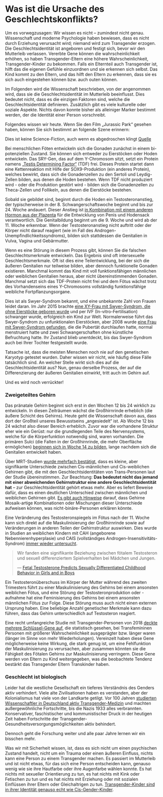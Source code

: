 
<Meta
  title="Was ist die Ursache des Geschlechtskonflikts?"
  linkTitle="Die Ursache des Geschlechtskonflikts"
  description="Chromosomen sind nur ein Ablenkungsmanöver, es sind die Hormone, die Sie im Auge behalten müssen"
/>

<Disclaimer />


# Was ist die Ursache des Geschlechtskonflikts?

Um es vorwegzusagen: Wir wissen es nicht – zumindest nicht genau. Wissenschaft und moderne Psychologie haben bewiesen, dass es nicht durch Erziehung verursacht wird; niemand wird zum Transgender erzogen. Die Geschlechtsidentität ist angeboren und festigt sich, bevor wir den Mutterleib verlassen. Vererbte Gene können die wahrscheinlichkeit erhöhen, so haben Transgender-Eltern eine höhere Wahrscheinlichkeit, Transgender-Kinder zu bekommen. Falls ein Elternteil auch Transgender ist, hilft das die eigenen Gefühle einzuordnen und sie erkennen sich selbst. Das Kind kommt zu den Eltern, und das hilft den Eltern zu erkennen, dass sie es sich auch eingestehen können bzw. auch outen können.

Im Folgenden wird die Wissenschaft beschrieben, von der angenommen wird, dass sie die Geschlechtsidentität im Mutterleib beeinflusst. Dies bedeutet nicht, dass es die einzigen Faktoren sind, welche die Geschlechtsidentität definieren. Zusätzlich gibt es viele kulturelle oder soziale Aspekte. Nichts davon konnte bisher als alleiniger Marker bestimmt werden, der die Identität einer Person vorschreibt.

Folgendes wissen wir heute. Wenn Sie den Film „Jurassic Park“ gesehen haben, können Sie sich bestimmt an folgende Szene erinnern:

<Card>
  <Card.Media
    as={Image}
    src="/en/images/jurassicpark.jpg"
    alt="Alle Embryos reifen weiblich heran. Alles was sie benötigen ist ein extra Hormon zur rechten Zeit, um die Entwicklung Richtung männlich zu lenken."
  />
  <Card.Content>
    Dies ist keine Science-Fiction, auch wenn es abgedroschen klingt
  </Card.Content>
</Card>


<Gutter>
  <Card>
    <Card.Media
      as={Image}
      src="/en/images/fetalgenitals.jpg"
      alt="Fetal development of internal sexual anatomy"
    />
    <Card.Content>
      <a href="https://schoolbag.info/biology/concepts/188.html">Quelle</a>
    </Card.Content>
  </Card>
</Gutter>

Bei menschlichen Föten entwickeln sich die Gonaden zunächst in einem bi-potenziellen Zustand. Sie können sich entweder zu Eierstöcken oder Hoden entwickeln. Das SRY-Gen, das auf dem Y-Chromosom sitzt, setzt ein Protein namens [„Testis Determining Factor“](https://de.wikipedia.org/wiki/Sex_determining_region_of_Y) (TDF) frei. Dieses Protein startet dann eine Kettenreaktion mit Hilfe der SOX9-Produktion (ein anderes Protein), welches bewirkt, dass sich die Gonadenzellen zu den Sertoli und Leydig-Zellen bilden, aus denen die Hoden bestehen. Wenn TDF nicht produziert wird - oder die Produktion gestört wird - bilden sich die Gonadenzellen zu Theca-Zellen und Follikeln, aus denen die Eierstöcke bestehen.

Sobald sie gebildet sind, beginnt durch die Hoden ein Testosteronanstieg, der typischerweise in der 8. Schwangerschaftswoche beginnt und bis zur 24. Woche andauert. Dieser Anstieg ist [in Kombination mit einem anderen Hormon aus der Plazenta](https://www.sciencedaily.com/releases/2019/02/190214153053.htm) für die Entwicklung von Penis und Hodensack verantwortlich. Die Genitalbildung beginnt um die 9. Woche und wird ab der 11. Woche erkennbar. Wenn der Testosteronanstieg nicht auftritt oder der Körper nicht darauf reagiert (wie im Fall des Androgen-Unempfindlichkeitssyndroms), bilden sich stattdessen die Genitalien in Vulva, Vagina und Gebärmutter.

Wenn es eine Störung in diesem Prozess gibt, können Sie die falschen Geschlechtsmerkmale entwickeln. Das Ergebnis sind oft intersexuelle Geschlechtsmerkmale. Oft ist dies eine Teilentwicklung, bei der sich die äußeren Genitalien nur teilweise bilden, aber dennoch funktionelle Gonaden existieren. Manchmal kommt das Kind mit voll funktionsfähigen männlichen oder weiblichen Genitalien heraus, aber nicht übereinstimmenden Gonaden. Manchmal setzt sich das TDF-Protein nicht frei und dem Fötus wächst trotz des Vorhandenseins eines Y-Chromosoms vollständig funktionsfähige weibliche Fortpflanzungsorgane.

Dies ist als Swyer-Syndrom bekannt, und eine unbekannte Zahl von Frauen leidet daran. Im Jahr 2015 brachte [eine XY-Frau mit Swyer-Syndrom, die ohne Eierstöcke geboren wurde](https://www.independent.co.uk/news/science/mostly-male-woman-gives-birth-to-twins-in-medical-miracle-10033528.html) und per IVF (In-vitro-Fertilisation) schwanger wurde, erfolgreich ein Kind zur Welt. Normalerweise führt das Swyer-Syndrom zu unfunktionalen Eierstöcken, aber 2008 wurde [eine Frau mit Swyer-Syndrom gefunden](https://www.ncbi.nlm.nih.gov/pmc/articles/PMC2190741/), die die Pubertät durchlaufen hatte, normal menstruiert hatte und zwei Schwangerschaften ohne künstliche Befruchtung hatte. Ihr Zustand blieb unentdeckt, bis das Swyer-Syndrom auch bei Ihrer Tochter festgestellt wurde.

Tatsache ist, dass die meisten Menschen noch nie auf den genetischen Karyotyp getestet wurden. Daher wissen wir nicht, wie häufig diese Fälle tatsächlich sind. An welcher Stelle wirkt sich dies auf die Geschlechtsidentität aus? Nun, genau derselbe Prozess, der auf die Differenzierung der äußeren Genitalien einwirkt, tritt auch im Gehirn auf.

<Gutter>
  <FlexRow center>Und es wird noch verrückter!</FlexRow>
  <Tweet unified no-reply>
    <Tweet id="1224039568971710464" />
    <Tweet id="1224040716365524993" />
    <Tweet id="1224041800513380352" />
    <Tweet id="1224042620164296705" />
    <Tweet id="1224043995413639168" />
    <Tweet id="1224044949160611840" />
  </Tweet>
</Gutter>

### Zweigeteiltes Gehirn

Das pränatale Gehirn beginnt sich erst in den Wochen 12 bis 24 wirklich zu entwickeln. In diesen Zeiträumen wächst die Großhirnrinde erheblich (die äußere Schicht des Gehirns). Heute geht die Wissenschaft davon aus, dass dort der Großteil unseres Bewusstseins „angesiedelt“ ist. Ab Woche 12 bis 24 wächst also dieser Bereich erheblich. Zuvor war die vorhandene Struktur eher wie ein Gerüst: nur die grundlegenden Teile des Nervensystems, welche für die Körperfunktion notwendig sind, waren vorhanden. Die primären Sulci (die Falten in der Großhirnrinde, die mehr Oberfläche ermöglichen) [beginnen sich in Woche 14 zu bilden](https://www.ncbi.nlm.nih.gov/pmc/articles/PMC2989000/#Sec5title), lange nachdem sich die Genitalien entwickelt haben.

Über MRT-Studien [wurde mehrfach bestätigt](https://www.the-scientist.com/features/are-the-brains-of-transgender-people-different-from-those-of-cisgender-people-30027), dass es kleine, aber signifikante Unterschiede zwischen Cis-männlichen und Cis-weiblichen Gehirnen gibt, die mit den Geschlechtsidentitäten von Trans-Personen laut der Studie übereinstimmen. Zur Beachtung: **Das bedeutet nicht das jemand mit einer abweichenden Gehirnstruktur eine andere Geschlechtsidentität hat** – zur Geschlechtsidentität gehört etwas mehr. Aber es liefert Beweise dafür, dass es einen deutlichen Unterschied zwischen männlichen und weiblichen Gehirnen gibt. [Es gibt auch Hinweise](https://www.pnas.org/content/112/50/15468) darauf, dass Gehirne Mosaik-artige Kombinationen oder Mischungen dieser Unterschiede aufweisen können, was nicht-binäre-Personen erklären könnte.

Eine Veränderung des Testosteronspiegels im Fötus nach der 11. Woche kann sich direkt auf die Maskulinisierung der Großhirnrinde sowie auf Veränderungen in anderen Teilen der Gehirnstruktur auswirken. Dies wurde in Studien an weiblichen Kindern mit CAH (angeborene Nebennierenhyperplasie) und CAIS (vollständiges Androgen-Insensitivitäts-Syndrom) [immer wieder untersucht](https://www.ncbi.nlm.nih.gov/pmc/articles/PMC4350266/).

<blockquote class="cite"><p>Wir fanden eine signifikante Beziehung zwischen fötalem Testosteron und sexuell differenziertem Spielverhalten bei Mädchen und Jungen.</p>&mdash; <a href="https://www.ncbi.nlm.nih.gov/pmc/articles/PMC2778233/">Fetal Testosterone Predicts Sexually Differentiated Childhood Behavior in Girls and in Boys</a></blockquote>

Ein Testosteronüberschuss im Körper der Mutter während des zweiten Trimesters führt zu einer Maskulinisierung des Gehirns bei einem ansonsten weiblichen Fötus, und eine Störung der Testosteronproduktion oder -aufnahme hat eine Feminisierung des Gehirns bei einem ansonsten männlichen Fötus zur Folge. Diese Störung muss auch nicht einen externen Ursprung haben. Eine beliebige Anzahl genetischer Merkmale kann dazu führen, dass das Gehirn unterschiedlich auf Testosteron reagiert.

Eine recht umfangreiche Studie mit Transgender-Personen von 2018 [deckte mehrere Schlüssel-Gene auf](https://academic.oup.com/jcem/article/104/2/390/5104458), die statistisch gesehen, bei Transfemininen Personen mit größerer Wahrscheinlichkeit ausgeprägter bzw. länger waren (länger im Sinne von mehr Wiederholungen). Vereinzelt haben diese Gene möglicherweise keine Wirkung, die stark genug ist, um eine Fehlfunktion der Maskulinisierung zu verursachen, aber zusammen könnten sie die Fähigkeit des Fötalen Gehirns zur Maskulinisierung verringern. Diese Gene werden von Eltern zu Kind weitergegeben, was die beobachtete Tendenz bestärkt das Transgender Eltern Transkinder haben.

### Geschlecht ist biologisch

Leider hat die westliche Gesellschaft ein tieferes Verständnis des Genders aktiv verhindert. Viele alte Zivilisationen haben es verstanden, aber der Kolonialismus hat viele von der Landkarte getilgt. Vor 100 Jahren [studierten Wissenschaftler in Deutschland aktiv Transgender-Medizin](https://de.wikipedia.org/wiki/Institut_f%C3%BCr_Sexualwissenschaft) und machten außergewöhnliche Fortschritte, bis die Nazis 1933 alles verbrannten. Konservativer, faschistischer und kommunistischer Druck in der heutigen Zeit haben Fortschritte der Transgender-Gesundheitsversorgungsmöglichkeiten aktiv behindert.

Dennoch geht die Forschung weiter und alle paar Jahre lernen wir ein bisschen mehr.

Was wir mit Sicherheit wissen, ist, dass es sich nicht um einen psychischen Zustand handelt, nicht um ein Trauma oder einen äußeren Einfluss, nichts kann eine Person zu einem Transgender machen. 
Es passiert im Mutterleib und ist nicht etwas, für das sich eine Person entscheiden kann, genauso wenig wie sie ihre Hautfarbe oder ihre Augenfarbe wählen konnte. Es hat nichts mit sexueller Orientierung zu tun, es hat nichts mit Kink oder Fetischen zu tun und es hat nichts mit Erziehung oder mit sozialen Einflüssen ihrer Eltern oder Gleichaltrigen zu tun. [Transgender-Kinder sind in ihrer Identität genauso echt wie Cis-Gender-Kinder](https://www.forbes.com/sites/dawnstaceyennis/2020/12/29/study-transgender-children-recognize-their-authentic-gender-at-early-age-just-like-other-kids/#20bbb14526bf).
